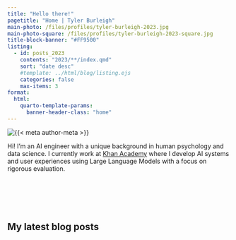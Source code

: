 ```yaml
---
title: "Hello there!"
pagetitle: "Home | Tyler Burleigh"
main-photo: /files/profiles/tyler-burleigh-2023.jpg
main-photo-square: /files/profiles/tyler-burleigh-2023-square.jpg
title-block-banner: "#FF9500"
listing:
  - id: posts_2023
    contents: "2023/**/index.qmd"
    sort: "date desc"
    #template: ../html/blog/listing.ejs
    categories: false
    max-items: 3
format:
  html:
    quarto-template-params:
      banner-header-class: "home"
---
```


::: {.grid}

::: {.g-col-12 .g-col-sm-4}

```{=html}
<div class="grid" style="--bs-columns: 5; row-gap: 0;">
  <div class="g-col-1 g-col-sm-0"></div>
  <div class="g-col-3 g-col-sm-5">
    <picture>
      <source media="(max-width: 576px)" srcset="{{< meta main-photo-square >}}">
      <source media="(min-width: 576px)" srcset="{{< meta main-photo >}}">
      <img class="img-fluid" src="{{< meta main-photo >}}" alt="{{< meta author-meta >}}">
    </picture>
  </div>
  <div class="g-col-1 g-col-sm-0"></div>
</div>
```

:::

::: {.g-col-12 .g-col-sm-8}

Hi! I'm an AI engineer with a unique background in human psychology and data science. I currently work at [Khan Academy](https://www.khanacademy.org) where I develop AI systems and user experiences using Large Language Models with a focus on rigorous evaluation.

:::

:::

<br><br><br><br>

## My latest blog posts

:::{#posts_2023}
:::
